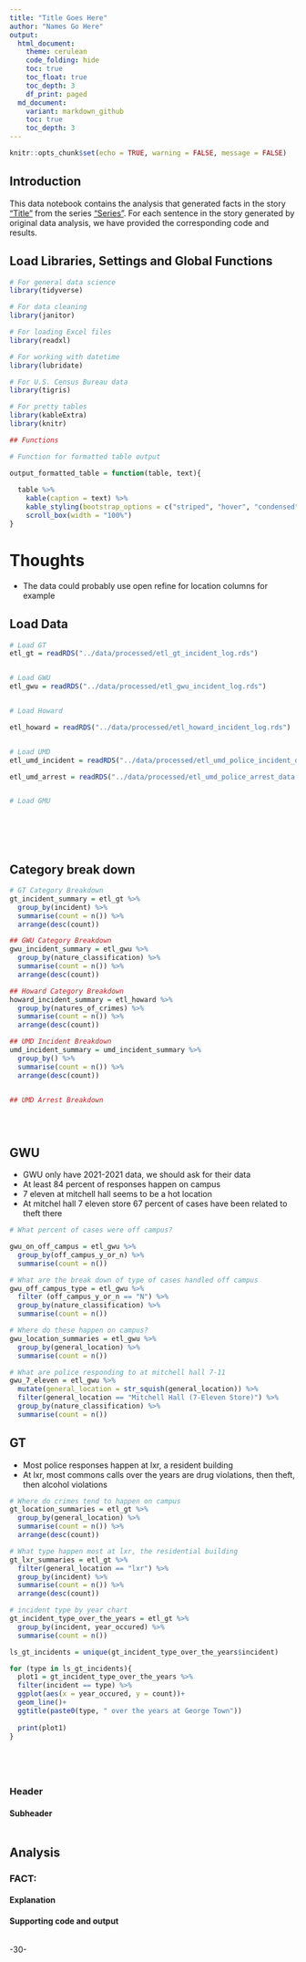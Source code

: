 ```yaml
---
title: "Title Goes Here"
author: "Names Go Here" 
output:
  html_document:
    theme: cerulean
    code_folding: hide
    toc: true
    toc_float: true
    toc_depth: 3
    df_print: paged
  md_document:
    variant: markdown_github
    toc: true
    toc_depth: 3
---
```

```r
knitr::opts_chunk$set(echo = TRUE, warning = FALSE, message = FALSE)
```

## Introduction
This data notebook contains the analysis that generated facts in the story ["Title"]() from the series ["Series"](). For each sentence in the story generated by original data analysis, we have provided the corresponding code and results.

## Load Libraries, Settings and Global Functions
```r
# For general data science
library(tidyverse)

# For data cleaning
library(janitor)

# For loading Excel files
library(readxl)

# For working with datetime
library(lubridate)

# For U.S. Census Bureau data
library(tigris)

# For pretty tables
library(kableExtra)
library(knitr)

## Functions 

# Function for formatted table output

output_formatted_table = function(table, text){
  
  table %>% 
    kable(caption = text) %>%
    kable_styling(bootstrap_options = c("striped", "hover", "condensed", "responsive"), font_size = 14, fixed_thead = T) %>%
    scroll_box(width = "100%")
}


```
# Thoughts
- The data could probably use open refine for location columns for example





## Load Data

```r

# Load GT
etl_gt = readRDS("../data/processed/etl_gt_incident_log.rds")


# Load GWU
etl_gwu = readRDS("../data/processed/etl_gwu_incident_log.rds")


# Load Howard

etl_howard = readRDS("../data/processed/etl_howard_incident_log.rds")


# Load UMD
etl_umd_incident = readRDS("../data/processed/etl_umd_police_incident_data.rds")

etl_umd_arrest = readRDS("../data/processed/etl_umd_police_arrest_data.rds")


# Load GMU







```

##  Category break down

```r

# GT Category Breakdown
gt_incident_summary = etl_gt %>% 
  group_by(incident) %>% 
  summarise(count = n()) %>% 
  arrange(desc(count))

## GWU Category Breakdown
gwu_incident_summary = etl_gwu %>% 
  group_by(nature_classification) %>% 
  summarise(count = n()) %>% 
  arrange(desc(count))

## Howard Category Breakdown
howard_incident_summary = etl_howard %>% 
  group_by(natures_of_crimes) %>% 
  summarise(count = n()) %>% 
  arrange(desc(count))

## UMD Incident Breakdown
umd_incident_summary = umd_incident_summary %>% 
  group_by() %>% 
  summarise(count = n()) %>% 
  arrange(desc(count))


## UMD Arrest Breakdown


  


```


## GWU
- GWU only have 2021-2021 data, we  should ask for their data
- At least 84 percent of responses happen on campus
- 7 eleven at mitchell hall seems to be a hot location
- At mitchel hall 7 eleven store 67 percent of cases have been related to theft there

```r

# What percent of cases were off campus?

gwu_on_off_campus = etl_gwu %>% 
  group_by(off_campus_y_or_n) %>% 
  summarise(count = n())

# What are the break down of type of cases handled off campus
gwu_off_campus_type = etl_gwu %>% 
  filter (off_campus_y_or_n == "N") %>% 
  group_by(nature_classification) %>% 
  summarise(count = n())

# Where do these happen on campus?
gwu_location_summaries = etl_gwu %>% 
  group_by(general_location) %>% 
  summarise(count = n())

# What are police responding to at mitchell hall 7-11
gwu_7_eleven = etl_gwu %>% 
  mutate(general_location = str_squish(general_location)) %>% 
  filter(general_location == "Mitchell Hall (7-Eleven Store)") %>% 
  group_by(nature_classification) %>% 
  summarise(count = n())

```


## GT
- Most police responses happen at lxr, a resident building
- At lxr, most commons calls over the years are drug violations, then theft, then alcohol violations



```r

# Where do crimes tend to happen on campus
gt_location_summaries = etl_gt %>% 
  group_by(general_location) %>% 
  summarise(count = n()) %>% 
  arrange(desc(count))

# What type happen most at lxr, the residential building
gt_lxr_summaries = etl_gt %>% 
  filter(general_location == "lxr") %>% 
  group_by(incident) %>% 
  summarise(count = n()) %>% 
  arrange(desc(count))

# incident type by year chart
gt_incident_type_over_the_years = etl_gt %>% 
  group_by(incident, year_occured) %>% 
  summarise(count = n())

ls_gt_incidents = unique(gt_incident_type_over_the_years$incident)

for (type in ls_gt_incidents){
  plot1 = gt_incident_type_over_the_years %>% 
  filter(incident == type) %>% 
  ggplot(aes(x = year_occured, y = count))+
  geom_line()+
  ggtitle(paste0(type, " over the years at George Town"))
  
  print(plot1)
}






```




### Header

#### Subheader

```r



```

## Analysis

### FACT: 

#### Explanation

#### Supporting code and output
```r

```

-30-

